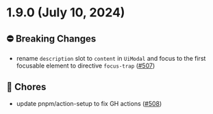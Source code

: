 
<Meta title="Releases/v1.9.x/v1.9.0/Changelog"/>
  
# 1.9.0 (July 10, 2024)

## ⛔️ Breaking Changes
* rename `description` slot  to `content` in `UiModal` and focus to the first focusable element to directive `focus-trap`  ([#507](https://github.com/infermedica/component-library/pull/507))

## 🧹 Chores
* update pnpm/action-setup to fix GH actions  ([#508](https://github.com/infermedica/component-library/pull/508))

